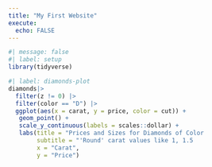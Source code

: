 ```yaml
---
title: "My First Website"
execute:
  echo: FALSE
---
```


```r
#| message: false
#| label: setup
library(tidyverse)
```

```r
#| label: diamonds-plot
diamonds|> 
  filter(z != 0) |>
  filter(color == "D") |>
  ggplot(aes(x = carat, y = price, color = cut)) +
   geom_point() +
   scale_y_continuous(labels = scales::dollar) +
   labs(title = "Prices and Sizes for Diamonds of Color                  D",
        subtitle = "'Round' carat values like 1, 1.5                       and 2 are more common.",
        x = "Carat",
        y = "Price")
```


